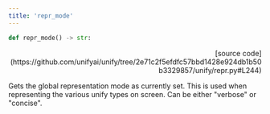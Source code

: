 ```yaml
---
title: 'repr_mode'
---
```


```python
def repr_mode() -> str:
```

<p align="right">[source code](https://github.com/unifyai/unify/tree/2e71c2f5efdfc57bbd1428e924db1b50b3329857/unify/repr.py#L244)</p>

Gets the global representation mode as currently set. This is used when representing
the various unify types on screen. Can be either "verbose" or "concise".